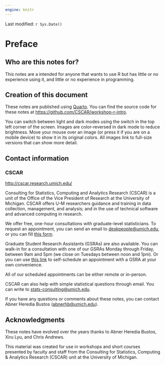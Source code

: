 ```yaml
---
engine: knitr
---
```


Last modified: `r Sys.Date()`

# Preface {.unnumbered}

## Who are this notes for? {.unnumbered}

This notes are a intended for anyone that wants to use R but has little or no 
experience using it, and little or no experience in programming.

## Creation of this document {.unnumbered}

These notes are published using [Quarto](https://quarto.org). You can find the source code for these notes at <https://github.com/CSCAR/workshop-r-intro>.

You can switch between light and dark modes using the switch in the top left 
corner of the screen. Images are color-reversed in dark mode to reduce 
brightness. Move your mouse over an image (or press it if you are on a
mobile device) to show it in its original colors. All images link to full-size versions that can show more detail.

## Contact information {.unnumbered}

### CSCAR {.unnumbered}

<http://cscar.research.umich.edu/>

Consulting for Statistics, Computing and Analytics Research (CSCAR) is a unit of
the Office of the Vice President of Research at the University of Michigan.
CSCAR offers U-M researchers guidance and training in data collection, 
management, and analysis; and in the use of technical software and advanced 
computing in research.

We offer free, one-hour consultations with graduate-level statisticians. To 
request an appointment, you can send an email to
<deskpeople@umich.edu>, or you can fill [this form](https://docs.google.com/forms/d/e/1FAIpQLSei-twcjFkoobUrVwSQTmSxdKKEc1Ub8w5LHmeIZUmTV1wmIg/viewform?pli=1).

Graduate Student Research Assistants (GSRAs) are also available. You can walk-in 
for a consultation with one of our GSRAs Monday through Friday, between 9am and
5pm (we close on Tuesdays between noon and 1pm). Or you can use 
[this link](https://calendar.google.com/calendar/u/0/selfsched?sstoken=UUMyTFpCR1RXbmhYfGRlZmF1bHR8ZWNjNGJlMWZlYTA4ZWE5NzYzNmNkNzgyZjUyZDYxNDg) to 
self-schedule an appointment with a GSRA at your own convenience.

All of our scheduled appointments can be either remote or in-person.

CSCAR can also help with simple statistical questions through email. You can
write to <stats-consulting@umich.edu>.

If you have any questions or comments about these notes, you can contact Abner Heredia Bustos (<abnerhb@umich.edu>).


## Acknowledgments {.unnumbered}

These notes have evolved over the years thanks to Abner Heredia Bustos, Xiru Lyu,
and Chris Andrews.

This material was created for use in workshops and short courses presented by
faculty and staff from the Consulting for Statistics, Computing & Analytics
Research (CSCAR) unit at the University of Michigan.
